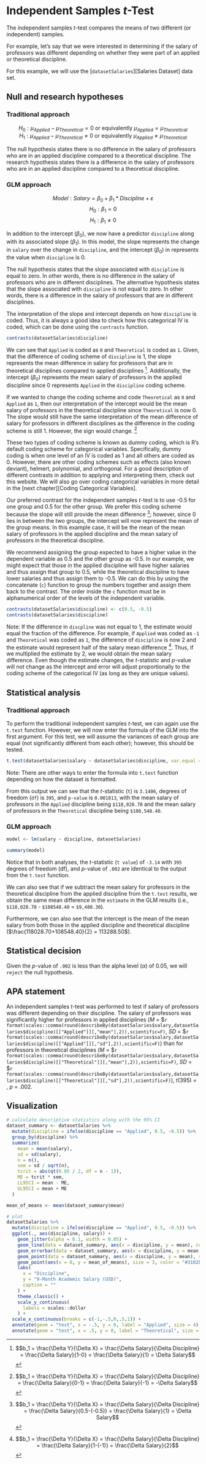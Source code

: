 # Independent Samples *t*-Test {#independent-samples-t-test}

The independent samples *t*-test compares the means of two different (or independent) samples.

For example, let's say that we were interested in determining if the salary of professors was different depending on whether they were part of an applied or theoretical discipline.

For this example, we will use the [`datasetSalaries`][Salaries Dataset] data set.

## Null and research hypotheses

### Traditional approach
<center>
$H_0: \mu_{Applied} - \mu_{Theoretical} = 0$ or equivalently $\mu_{Applied} = \mu_{Theoretical}$
<BR>$H_1: \mu_{Applied} - \mu_{Theoretical} \ne 0$ or equivalently $\mu_{Applied} \ne \mu_{Theoretical}$
</center>

The null hypothesis states there is no difference in the salary of professors who are in an applied discipline compared to a theoretical discipline. The research hypothesis states there is a difference in the salary of professors who are in an applied discipline compared to a theoretical discipline. 

### GLM approach
$$Model: Salary = \beta_0 + \beta_1*Discipline + \varepsilon$$
$$H_0: \beta_1 = 0$$
$$H_1: \beta_1 \ne 0$$

In addition to the intercept ($\beta_0$), we now have a predictor `discipline` along with its associated slope ($\beta_1$). In this model, the slope represents the change in `salary` over the change in `discipline`, and the intercept ($\beta_{0}$) in represents the value when `discipline` is 0.

The null hypothesis states that the slope associated with `discipline` is equal to zero. In other words, there is no difference in the salary of professors who are in different disciplines. The alternative hypothesis states that the slope associated with `discipline` is not equal to zero. In other words, there is a difference in the salary of professors that are in different disciplines.

The interpretation of the slope and intercept depends on how `discipline` is coded. Thus, it is always a good idea to check how this categorical IV is coded, which can be done using the `contrasts` function.

```r
contrasts(datasetSalaries$discipline)
```

We can see that `Applied` is coded as `0` and `Theoretical` is coded as `1`. Given, that the difference of coding scheme of `discipline` is 1, the slope represents the mean difference in salary for professors that are in theoretical disciplines compared to applied disciplines [^1]. Additionally, the intercept ($\beta_{0}$) represents the mean salary of professors in the applied discipline since 0 represents `Applied` in the `discipline` coding scheme. 

[^1]: $$b_1 = \frac{\Delta Y}{\Delta X} = \frac{\Delta Salary}{\Delta Discipline} = \frac{\Delta Salary}{1-0} = \frac{\Delta Salary}{1} = \Delta Salary$$

If we wanted to change the coding scheme and code `Theoretical` as `0` and `Applied` as `1`, then our interpretation of the intercept would be the mean salary of professors in the theoretical discipline since `Theoretical` is now 0. The slope would still have the same interpretation of the mean difference of salary for professors in different disciplines as the difference in the coding scheme is still 1. However, the sign would change. [^2]

[^2]: $$b_1 = \frac{\Delta Y}{\Delta X} = \frac{\Delta Salary}{\Delta Discipline} = \frac{\Delta Salary}{0-1} = \frac{\Delta Salary}{-1} = -\Delta Salary$$


These two types of coding scheme is known as dummy coding, which is R's default coding scheme for categorical variables. Specifically, dummy coding is when one level of an IV is coded as 1 and all others are coded as 0. However, there are other coding schemes such as effects (also known deviant), helmert, polynomial, and orthogonal. For a good description of different contrasts in addition to applying and interpreting them, check out this <a ref="httpd://stats.dire.UCLA.ed/r/library/r-library-contrast-coding-systems-for-categorical-variables/" target="_blank">website</a>. We will also go over coding categorical variables in more detail in the [next chapter][Coding Categorical Variables].

Our preferred contrast for the independent samples *t*-test is to use -0.5 for one group and 0.5 for the other group. We prefer this coding scheme because the slope will still provide the mean difference [^3]; however, since 0 lies in between the two groups, the intercept will now represent the mean of the group means. In this example case, it will be the mean of the mean salary of professors in the applied discipline and the mean salary of professors in the theoretical discipline.

[^3]: $$b_1 = \frac{\Delta Y}{\Delta X} = \frac{\Delta Salary}{\Delta Discipline} = \frac{\Delta Salary}{0.5-(-0.5)} = \frac{\Delta Salary}{1} = \Delta Salary$$

We recommend assigning the group expected to have a higher value in the dependent variable as 0.5 and the other group as -0.5. In our example, we might expect that those in the applied discipline will have higher salaries and thus assign that group to 0.5, while the theoretical discipline to have lower salaries and thus assign them to -0.5. We can do this by using the concatenate (`c`) function to group the numbers together and assign them back to the contrast. The order inside the `c` function must be in alphanumerical order of the levels of the independent variable.

```r
contrasts(datasetSalaries$discipline) <- c(0.5, -0.5)
contrasts(datasetSalaries$discipline)
```

Note: If the difference in `discpline` was not equal to 1, the estimate would equal the fraction of the difference. For example, if `Applied` was coded as `-1` and `Theoretical` was coded as `1`, the difference of `discipline` is now 2 and the estimate would represent half of the salary mean difference [^4]. Thus, if we multiplied the estimate by 2, we would obtain the mean salary difference. Even though the estimate changes, the *t*-statistic and *p*-value will not change as the intercept and error will adjust proportionally to the coding scheme of the categorical IV (as long as they are unique values).

[^4]: $$b_1 = \frac{\Delta Y}{\Delta X} = \frac{\Delta Salary}{\Delta Discipline} = \frac{\Delta Salary}{1-(-1)} = \frac{\Delta Salary}{2}$$

## Statistical analysis

### Traditional approach
To perform the traditional independent samples *t*-test, we can again use the `t.test` function. However, we will now enter the formula of the GLM into the first argument. For this test, we will assume the variances of each group are equal (not significantly different from each other); however, this should be tested.

```r
t.test(datasetSalaries$salary ~ datasetSalaries$discipline, var.equal = TRUE)
```

Note: There are other ways to enter the formula into `t.test` function depending on how the dataset is formatted.

From this output we can see that the *t*-statistic (`t`) is `3.1406`, degrees of freedom (`df`) is `395`, and `p-value` is `0.001813`, with the mean salary of professors in the `Applied` discipline being `$118,028.70` and the mean salary of professors in the  `Theoretical` discipline being `$108,548.40`.

### GLM approach
```r
model <- lm(salary ~ discipline, datasetSalaries)
```

```r
summary(model)
```

Notice that in both analyses, the *t*-statistic (`t value`) of `-3.14` with `395` degrees of freedom (df), and *p*-value of `.002` are identical to the output from the `t.test` function. 

We can also see that if we subtract the mean salary for professors in the theoretical discipline from the applied discipline from the `t.test` results, we obtain the same mean difference in the `estimate` in the GLM results (i.e., `$118,028.70` - `$108548.40` =  `$9,480.30`).

Furthermore, we can also see that the intercept is the mean of the mean salary from both those in the applied discipline and theoretical discipline ($\frac{118028.70+108548.40}{2} = 113288.50$).

## Statistical decision
Given the *p*-value of `.002` is less than the alpha level ($\alpha$) of 0.05, we will `reject` the null hypothesis. 

## APA statement
An independent samples *t*-test was performed to test if salary of professors was different depending on their discipline. The salary of professors was significantly higher for professors in applied disciplines (*M* = \$`r format(scales::comma(round(describeBy(datasetSalaries$salary,datasetSalaries$discipline)[["Applied"]][,"mean"],2)),scientific=F)`, *SD* = \$`r format(scales::comma(round(describeBy(datasetSalaries$salary,datasetSalaries$discipline)[["Applied"]][,"sd"],2)),scientific=F)`) than for professors in theoretical disciplines (*M* = \$`r format(scales::comma(round(describeBy(datasetSalaries$salary,datasetSalaries$discipline)[["Theoretical"]][,"mean"],2)),scientific=F)`, *SD* = \$`r format(scales::comma(round(describeBy(datasetSalaries$salary,datasetSalaries$discipline)[["Theoretical"]][,"sd"],2)),scientific=F)`), *t*(395) = , *p* = .002.

## Visualization
```r
# calculate descriptive statistics along with the 95% CI
dataset_summary <- datasetSalaries %>%
  mutate(discipline = ifelse(discipline == "Applied", 0.5, -0.5)) %>%
  group_by(discipline) %>%
  summarize(
    mean = mean(salary),
    sd = sd(salary),
    n = n(),
    sem = sd / sqrt(n),
    tcrit = abs(qt(0.05 / 2, df = n - 1)),
    ME = tcrit * sem,
    LL95CI = mean - ME,
    UL95CI = mean + ME
  )

mean_of_means <- mean(dataset_summary$mean)

# plot
datasetSalaries %>%
  mutate(discipline = ifelse(discipline == "Applied", 0.5, -0.5)) %>%
  ggplot(., aes(discipline, salary)) +
    geom_jitter(alpha = 0.1, width = 0.05) +
    geom_line(data = dataset_summary, aes(x = discipline, y = mean), color = "#3182bd") +
    geom_errorbar(data = dataset_summary, aes(x = discipline, y = mean, ymin = LL95CI, ymax = UL95CI), width = 0.02, color = "#3182bd") +
    geom_point(data = dataset_summary, aes(x = discipline, y = mean), size = 3, color = "#3182bd") +
    geom_point(aes(x = 0, y = mean_of_means), size = 3, color = "#3182bd") +
    labs(
      x = "Discipline",
      y = "9-Month Academic Salary (USD)",
      caption = ""
    ) +
    theme_classic() +
    scale_y_continuous(
      labels = scales::dollar
    ) +
  scale_x_continuous(breaks = c(-1,-.5,0,.5,1)) +
  annotate(geom = "text", x = -.5, y = 0, label = "Applied", size = 4) +
  annotate(geom = "text", x = .5, y = 0, label = "Theoretical", size = 4)
```